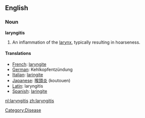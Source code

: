 ==English==
===Noun===
'''laryngitis'''

#An inflammation of the [[larynx]], typically resulting in hoarseness.

====Translations====
*[[French]]: [[laryngite]]
*[[German]]: Kehlkopfentzündung
*[[Italian]]: [[laringite]]
*[[Japanese]]: [[喉頭炎]] (koutouen)
*[[Latin]]: laryngitis
*[[Spanish]]: [[laringite]]

[[Category:Disease]]

[[nl:laryngitis]]
[[zh:laryngitis]]